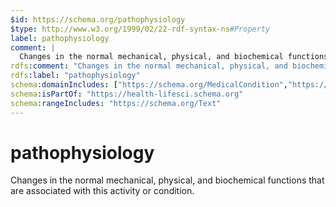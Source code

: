 ```yaml
---
$id: https://schema.org/pathophysiology
$type: http://www.w3.org/1999/02/22-rdf-syntax-ns#Property
label: pathophysiology
comment: |
  Changes in the normal mechanical, physical, and biochemical functions that are associated with this activity or condition.
rdfs:comment: "Changes in the normal mechanical, physical, and biochemical functions that are associated with this activity or condition."
rdfs:label: "pathophysiology"
schema:domainIncludes: ["https://schema.org/MedicalCondition","https://schema.org/PhysicalActivity"]
schema:isPartOf: "https://health-lifesci.schema.org"
schema:rangeIncludes: "https://schema.org/Text"
---
```


# pathophysiology

Changes in the normal mechanical, physical, and biochemical functions that are associated with this activity or condition.


